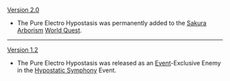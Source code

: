 {{Change History/Header}}
[[Version 2.0]]
* The Pure Electro Hypostasis was permanently added to the [[Sakura Arborism]] [[World Quest]].
----
[[Version 1.2]]
* The Pure Electro Hypostasis was released as an [[Event]]-Exclusive Enemy in the [[Hypostatic Symphony]] Event.